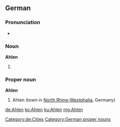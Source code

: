 {{wikipedia}}
{{wikipedia|lang=de}}
==German==

===Pronunciation===
* {{homophones|Aalen|aalen|lang=de}}

===Noun===
'''Ahlen'''

# {{plural of|Ahle|lang=de}}

===Proper noun===
'''Ahlen'''
# Ahlen (town in [[North Rhine-Westphalia]], Germany)
[[Category:de:Cities]]
[[Category:German proper nouns]]

[[de:Ahlen]]
[[ko:Ahlen]]
[[ku:Ahlen]]
[[mg:Ahlen]]